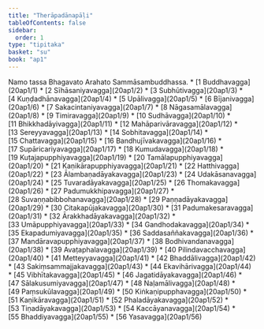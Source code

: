 ```yaml
---
title: "Therāpadānapāḷi"
tableOfContents: false
sidebar:
  order: 1
type: "tipitaka"
basket: "su"
book: "ap1"
---
```


<Paragraph number="1" type="center" book="ap1">
Namo tassa Bhagavato Arahato Sammāsambuddhassa.

</Paragraph>

<TableOfContents book="ap1">
* [1 Buddhavagga](20ap1/1)
* [2 Sīhāsaniyavagga](20ap1/2)
* [3 Subhūtivagga](20ap1/3)
* [4 Kuṇḍadhānavagga](20ap1/4)
* [5 Upālivagga](20ap1/5)
* [6 Bījanivagga](20ap1/6)
* [7 Sakacintaniyavagga](20ap1/7)
* [8 Nāgasamālavagga](20ap1/8)
* [9 Timiravagga](20ap1/9)
* [10 Sudhāvagga](20ap1/10)
* [11 Bhikkhadāyivagga](20ap1/11)
* [12 Mahāparivāravagga](20ap1/12)
* [13 Sereyyavagga](20ap1/13)
* [14 Sobhitavagga](20ap1/14)
* [15 Chattavagga](20ap1/15)
* [16 Bandhujīvakavagga](20ap1/16)
* [17 Supāricariyavagga](20ap1/17)
* [18 Kumudavagga](20ap1/18)
* [19 Kuṭajapupphiyavagga](20ap1/19)
* [20 Tamālapupphiyavagga](20ap1/20)
* [21 Kaṇikārapupphiyavagga](20ap1/21)
* [22 Hatthivagga](20ap1/22)
* [23 Ālambaṇadāyakavagga](20ap1/23)
* [24 Udakāsanavagga](20ap1/24)
* [25 Tuvaradāyakavagga](20ap1/25)
* [26 Thomakavagga](20ap1/26)
* [27 Padumukkhipavagga](20ap1/27)
* [28 Suvaṇṇabibbohanavagga](20ap1/28)
* [29 Paṇṇadāyakavagga](20ap1/29)
* [30 Citakapūjakavagga](20ap1/30)
* [31 Padumakesaravagga](20ap1/31)
* [32 Ārakkhadāyakavagga](20ap1/32)
* [33 Umāpupphiyavagga](20ap1/33)
* [34 Gandhodakavagga](20ap1/34)
* [35 Ekapadumiyavagga](20ap1/35)
* [36 Saddasaññakavagga](20ap1/36)
* [37 Mandāravapupphiyavagga](20ap1/37)
* [38 Bodhivandanavagga](20ap1/38)
* [39 Avaṭaphalavagga](20ap1/39)
* [40 Pilindavacchavagga](20ap1/40)
* [41 Metteyyavagga](20ap1/41)
* [42 Bhaddālivagga](20ap1/42)
* [43 Sakiṃsammajjakavagga](20ap1/43)
* [44 Ekavihārivagga](20ap1/44)
* [45 Vibhītakavagga](20ap1/45)
* [46 Jagatidāyakavagga](20ap1/46)
* [47 Sālakusumiyavagga](20ap1/47)
* [48 Naḷamālivagga](20ap1/48)
* [49 Paṃsukūlavagga](20ap1/49)
* [50 Kiṅkaṇipupphavagga](20ap1/50)
* [51 Kaṇikāravagga](20ap1/51)
* [52 Phaladāyakavagga](20ap1/52)
* [53 Tiṇadāyakavagga](20ap1/53)
* [54 Kaccāyanavagga](20ap1/54)
* [55 Bhaddiyavagga](20ap1/55)
* [56 Yasavagga](20ap1/56)
</TableOfContents>
